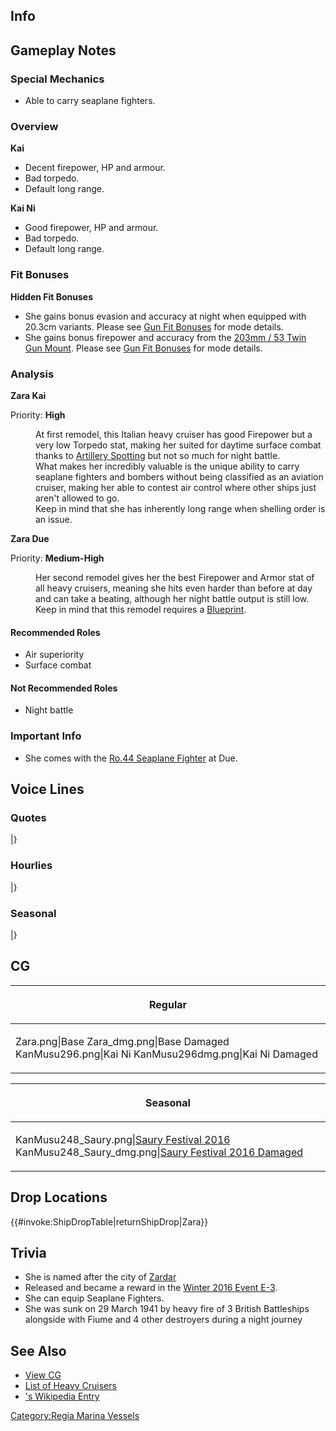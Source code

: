 ==Info==
{{KanmusuInfo|ID=248}}
{{KanmusuInfo|ID=248a}}
{{KanmusuInfo|ID=296}}

==Gameplay Notes==
===Special Mechanics===

* Able to carry seaplane fighters.

===Overview===
'''Kai'''
* Decent firepower, HP and armour.
* Bad torpedo.
* Default long range.

'''Kai Ni'''
* Good firepower, HP and armour.
* Bad torpedo.
* Default long range.

===Fit Bonuses===
<!--{{:{{BASEPAGENAME}}/Equipment Bonuses}}
{{clear}}-->
'''Hidden Fit Bonuses'''
* She gains bonus evasion and accuracy at night when equipped with 20.3cm variants. Please see [[Gun Fit Bonuses]] for mode details.
* She gains bonus firepower and accuracy from the [[203mm / 53 Twin Gun Mount]]. Please see [[Gun Fit Bonuses]] for mode details.

===Analysis===
'''Zara Kai'''

Priority: '''High'''

:At first remodel, this Italian heavy cruiser has good Firepower but a very low Torpedo stat, making her suited for daytime surface combat thanks to [[Artillery Spotting]] but not so much for night battle.
:What makes her incredibly valuable is the unique ability to carry seaplane fighters and bombers without being classified as an aviation cruiser, making her able to contest air control where other ships just aren't allowed to go.
:Keep in mind that she has inherently long range when shelling order is an issue.



'''Zara Due'''  

Priority: '''Medium-High'''
:Her second remodel gives her the best Firepower and Armor stat of all heavy cruisers, meaning she hits even harder than before at day and can take a beating, although her night battle output is still low.
:Keep in mind that this remodel requires a [[Blueprint]].

====Recommended Roles====
* Air superiority
* Surface combat

====Not Recommended Roles====
* Night battle

===Important Info===
* She comes with the [[Ro.44 Seaplane Fighter]] at Due.

==Voice Lines==
===Quotes===
{{ShipquoteHeader}}
{{ShipquoteKai
|scenario = Introduction
|origin = Buon Giorno! ザラ級重，一番艦ザラです！粘り強さが信条です。提督、よろしくね！
|translation = Good Morning! I'm the 1st ship of the Zara-class CAs, Zara! Being tenacious is my motto. Take care of me, Admiral!<ref>Her motto was "Tenacemente" meaning "Tenaciously".</ref>
|audio = Zara-Intro.mp3
}}
{{ShipquoteKai
|scenario = Introduction
|kai = yes
|origin = Buon Giorno！提督、おかえりなさい。ザラ級重巡一番艦ザラ、配置につきます！今日もよろしくね！
|translation = Good Morning! Welcome back, Admiral. First ship of the Zara-class CAs, Zara, has arrived at my post! Take care of me today too.
|audio = ZaraKai-Intro.mp3
}}
{{ShipquoteKai
|scenario = Library
|origin = ザラ級重巡洋艦、その一番艦、ザラです。
巡洋艦同士の昼間水上砲戦なら、誰にも負けない自負はあります。
妹のポーラが少し心配だけど、この艦隊なら！提督、頑張りましょう！重巡ザラ、艦隊に参加します！
|translation =I'm the 1st ship of the Zara-class heavy cruisers, Zara.
I don't mean to brag, but I won't lose to the other cruisers in daytime combat.
I'm a bit worried about my little sister Pola, but if it's this fleet! I'll do my best, Admiral! Heavy cruiser Zara, joining the fleet!
|audio = Zara-Library.mp3
}}
{{ShipquoteKai
|scenario = Secretary 1
|origin = はい、ザラですね。やれます！
|translation = Yes, I'm Zara. Ready!
|audio = Zara-Sec1.mp3
}}
{{ShipquoteKai
|scenario = Secretary 1
|kai = yes
|origin = はい！ザラはここに！いつでもやれます！ 
|translation = Yes! I'm here! I'm always ready!
|audio = ZaraKai-Sec1.mp3
}}
{{ShipquoteKai
|scenario = Secretary 2
|origin = ポーラ、大丈夫かな…あ、はい、ザラはいつでもいけます！
|translation = I wonder if Pola is alright... Ah, yes, I'm always ready to go!
|audio = Zara-Sec2.mp3
}}
{{ShipquoteKai
|scenario = Secretary 2
|kai = yes
|origin = ポーラでしょ？はい、心配です…。提督、一緒に探してくれます？ 
|translation = Pola right? Yes, I'm worried... Would you mind helping me look for her, admiral?
|audio = ZaraKai-Sec2.mp3
}}
{{ShipquoteKai
|scenario = Secretary 3
|origin = いくら粘り強さがモットーだっていっても、流石にこれは……提督、ザラ怒りますよ！
|translation = Even though "Tenacity" is my motto, this is a bit too much... I'll get angry, Admiral!
|audio = Zara-Sec3.mp3
}}
{{ShipquoteKai
|scenario = Secretary (Idle)
|origin = え？ポーラが？またお酒の瓶もって？ああ、それとてもだめなパターンだ･･･。提督、どこで見ました？探さないと！
|translation = Eh? Pola did? She had bottle of sake? Ah, this will end badly... Where did you see her, Admiral? We need to find her!
|audio = Zara-SecIdle.mp3
}}
{{ShipquoteKai
|scenario = Secretary (Married)
|origin =  提督、Come sta？そう、良かった！もちろん、ポーラが心配だけど、今は二人っきり、ですね？ふふ。･･･ふぁっ、別にそんな意味じゃ･･････ある、けど
|translation = How are you Admiral? Is that so, that's good! Of course I'm a bit worried about Pola but it's just the two of us now right? Fufu.... Oh, I don't mean it in that way... But...
|audio = Zara-SecMarried.mp3
}}
{{ShipquoteKai
|scenario = Wedding
|origin =  提督、どうしたの？これは･･････え？指輪！？提督、ザラのモットー覚えてる？そう、粘り強さ、よ。届いたかな？ね？ふふ。･･････提督、Grazie.
|translation = What's wrong, Admiral? This is... Eh? A ring!? Do you remember my motto, Admiral? That's right, 'Tenacity'. Did you take it up? Hmm? Fufu... Thanks, Admiral. 
|audio = Zara-Wedding.mp3
}}
{{ShipquoteKai
|scenario = Player's Score
|origin = 情報ですね？ はい、ザラがお持ちします。
|translation = Intelligence right? Yes, I'll get it right away.
|audio = Zara-PlayerScore.mp3
}}
{{ShipquoteKai
|scenario = Joining the Fleet
|origin = ザラ級重巡、ザラ！ 抜錨します！ 艦隊前に、行きます！
|translation = Zara-class heavy cruiser, Zara! Setting sail! Fleet, ahead full!
|audio = Zara-JoinFleet.mp3
}}
{{ShipquoteKai
|scenario = Joining the Fleet
|kai2 = yes
|origin = Tenacemente！ザラ級重巡「ザラ」、抜錨！出撃します！
|translation = Tenaciously! Zara-class heavy cruiser "Zara", weigh anchor! Sortieing!
|audio = ZaraDue-JoinFleet.mp3
}}
{{ShipquoteKai
|scenario = Equipment 1
|origin = ザラ、条約型重巡だから…。あっこれいいな、いいですね！
|translation = I'm a treaty heavy cruiser so... Ah, this is nice, it's great!<ref>Because of the [https://en.wikipedia.org/wiki/Washington_Naval_Treaty Washington Naval Treaty] she was supposed to be limited to 10,000 tons.</ref>
|audio = Zara-Equip1.mp3
}}
{{ShipquoteKai
|scenario = Equipment 1
|kai = yes
|origin = ザラは、条約型重巡だから……あ、これもいいですね！　デンターン（電探）も、いいなぁ。
|translation = I'm a treaty heavy cruiser so... Oh, this is actually pretty good! Radars are nice too.<ref>She was never equipped with radar.</ref>
|audio = ZaraKai-Equip1.mp3
}}
{{ShipquoteKai
|scenario = Equipment 2
|origin = 魚雷発射管…ううんいらない、なくていい。でも…積めたら…積んでも…いいのよ？
|translation = Torpedo tubes... Yeah, I don't need them, I'm fine without them. But... if you already have them... It's fine... to equip them on me you know?
|audio = Zara-Equip2.mp3
}}
{{ShipquoteKai
|scenario = Equipment 2
|kai = yes
|origin = もしかして、サンソー・ギョラーイ？　やったぁ！　提督、Grazie！
|translation = Could those be oxygen torpedoes? Yay! Thanks, Admiral!
|audio = ZaraKai-Equip2.mp3
}}
{{ShipquoteKai
|scenario = Equipment 3
|origin = 何事も粘り強く、よ？
|translation = Do everything tenaciously, OK?
|audio = Zara-Equip3.mp3
}}
{{ShipquoteKai
|scenario = Supply
|origin = 提督、Grazie！
|translation = Thanks, Admiral!
|audio = Zara-Supply.mp3
}}
{{ShipquoteKai
|scenario = Docking (Minor Damage)
|origin = やられちゃった･･････。ごめん、ザラ、シャワー浴びるね。すぐよ？すぐ済ますから
|translation = They got me... Sorry, I'll be taking a shower. Soon alright? I'll be out soon.
|audio = Zara-DockMinor.mp3
}}
{{ShipquoteKai
|scenario = Docking (Major Damage)
|origin = もう･･･服も艤装もぼろぼろ･･･。強靭さが、足りない！でも、次はちゃんとやるから！
|translation = Jeez... my clothes and equipment are all battered... I wasn't tenacious enough! But, I'll do better next time!
|audio = Zara-DockMajor.mp3
}}
{{ShipquoteKai
|scenario = Construction
|origin = 提督、新しい艦の建造が完了しました！
|translation = Admiral, the construction of the new ship is completed!
|audio = Zara-Construction.mp3
}}
{{ShipquoteKai
|scenario = Returning from Sortie
|origin = 提督、operazione 完了です！
|translation = The operation is complete, Admiral!
|audio = Zara-SortieReturn.mp3
}}
{{ShipquoteKai
|scenario = Starting a Sortie
|origin = ポーラ、大丈夫？お酒はダメだからね？
|translation = Are you alright, Pola? No drinking alright?
|audio = Zara-Sortie.mp3
}}
{{ShipquoteKai
|scenario = Starting a Sortie
|kai2 = yes
|origin = ポーラ、いい？お酒は絶～対～だめだからね！よし～ザラ艦隊、出撃します！ 
|translation = You good, Pola? You're definitely not allowed to drink alright! Alright then, Zara Fleet, soritieing!
|audio = ZaraDue-Sortie.mp3
}}
{{ShipquoteKai
|scenario = Starting a Battle
|origin = 敵艦発見！砲戦用意！ さあ、ザラ級の戦い、始めます！
|translation = Enemy ships spotted! Prepare for combat! Come, the battle of the Zara-class starts now!
|audio = Zara-BattleStart.mp3
}}
{{ShipquoteKai
|scenario = Starting a Battle
|kai2 = yes
|origin = 敵艦発見！砲戦用意！ポーラ、いい？見てなさい、ザラ級の戦い、始めます！ 
|translation = Enemy ships spotted! Prepare for combat! You good, Pola? Watch me, the battle of the Zara-class starts now!
|audio = ZaraDue-BattleStart.mp3
}}
{{ShipquoteKai
|scenario = Attack
|origin = 主砲、前方の敵艦に指向して！撃ち方、始め！沈みなさい！
|translation = Main guns, target the enemy ahead! Open fire! Sink!
|audio = Zara-Attack.mp3
}}
{{ShipquoteKai
|scenario = Air Battle/ Daytime Spotting/ Night Battle Attack
|origin = 4番主砲、頼むわよ。ザラの粘り強さ、この砲戦で見せてあげるんだから！
|translation = No.4 Turret, I'm counting on you to show my tenacity in this battle!<ref>Her motto was [https://upload.wikimedia.org/wikipedia/it/a/ab/Artiglierie_zara.jpg displayed on her No. 4 Turret].</ref>
|audio = Zara-NightAttack.mp3
}}
{{ShipquoteKai
|scenario = Night Battle
|origin = 夜戦かぁ…いいわ。私たち、ザラ級なりのやり方で、やってみせる！
|translation = Night battle huh... that's fine. We, the Zara-class, will show you how we do this!
|audio = Zara-NightBattle.mp3
}}
{{ShipquoteKai
|scenario = MVP
|origin = え？ザラが一番ですって？Grazie！貰っておくわ、んふっ。
|translation = Eh? I'm number one you say? Thanks! I'll accept it, Hum~
|audio = Zara-MVP.mp3
}}
{{ShipquoteKai
|scenario = Minor Damage 1
|origin = きゃあ…！こんのぉ…！
|translation = Kyaa...! This is...!
|audio = Zara-MinorDamage1.mp3
}}
{{ShipquoteKai
|scenario = Minor Damage 2
|origin = いやぁっ！痛いじゃない！
|translation = Noo! That hurts!
|audio = Zara-MinorDamage2.mp3
}}
{{ShipquoteKai
|scenario = Major Damage
|origin = きゃあっ！こんなの･･････私の装甲、抜けやしないんだから！
|translation = Kyaa! My armour... won't be holed by something like this!
|audio = Zara-MajorDamage.mp3
}}
{{ShipquoteKai
|scenario = Sunk
|origin = 冷たい･･･水が･･････ぁ、そっか。ポーラ･･･お酒、ほどほどに･･･ね？先に･･･行く、ね
|translation = The cold... water is... Ah, I see. Pola... drink in moderation... ok? I'll... be going first.
|audio = Zara-Sinking.mp3
}}
|} <references/>

{{clear}}

===Hourlies===
{{ShipquoteHeader | type = hourly}}
{{ShipquoteKai
|scenario = 00:00 
|origin = Buonasera！提督、今日はザラが秘書艦を担当します。いいでしょ？
|translation = Good evening! I'll be the secretary ship today, Admiral. That's fine right?
|audio = ZaraKai-0000.mp3
}}
{{ShipquoteKai
|scenario = 01:00 
|origin = えーっと、マルヒト、マルマル。こうかな？こんな感じ？わぁ、よかった！マルマル♪
|translation = Uhmmm 0100. Something like this? With this feeling? Yay, thank goodness! 00♪
|audio = ZaraKai-0100.mp3
}}
{{ShipquoteKai
|scenario = 02:00 
|origin = マルフタ、マルマル。はい、真夜中です。ポーラがまたお酒飲んでないといいけど･･････ちょっと、心配。
|translation = 0200. Yes, it's the middle of the night. I hope Pola isn't still drinking... I'm a bit worried
|audio = ZaraKai-0200.mp3
}}
{{ShipquoteKai
|scenario = 03:00 
|origin = マルサンマルマル。よし、慣れてきた！提督、ザラ、ばっちりでしょ？
|translation = 0300. Yes, I finally got it! Admiral, I'm perfect right?
|audio = ZaraKai-0300.mp3
}}
{{ShipquoteKai
|scenario = 04:00 
|origin = マルヨン･･･マルマル･･･。もうすぐ朝･･････少し眠いけど、頑張りましょう！提督。
|translation = 04...00... It's almost morning... I'm a bit sleepy but I'll keep doing my best! Admiral.
|audio = ZaraKai-0400.mp3
}}
{{ShipquoteKai
|scenario = 05:00 
|origin = マルゴー、マルマル。よし、朝です！提督、ザラたち貫徹しましたね！さぁ、艦隊のみんなも起こす準備をしないと！よーし！
|translation = 0500. Alright, it's morning! We made it through, Admiral! Right, it's time to wake up the fleet! Here we go!<ref>She was sunk at night.</ref>
|audio = ZaraKai-0500.mp3
}}
{{ShipquoteKai
|scenario = 06:00 
|origin = マルロクマルマル。Buongiorno！気持ちのいい朝です！ね、提督？
|translation = 0600. Good morning! Morning feels great! Right, Admiral?
|audio = ZaraKai-0600.mp3
}}
{{ShipquoteKai
|scenario = 07:00 
|origin = マルナナマルマル。提督、簡単ですけど、朝食作りました！エスプレッソと、焼きたてのクロワッサンです。召し上がれ。
|translation = 0700. It's a bit simple, but I made breakfast, Admiral! Espresso and freshly baked croissant. Please help yourself.
|audio = ZaraKai-0700.mp3
}}
{{ShipquoteKai
|scenario = 08:00 
|origin = マルハチマルマル。提督、エスプレッソのおかわりはいかがですか？あ、はい！持ってきますね。
|translation = 0800. Would you like another cup of espresso, Admiral? Ah, yes! I'll get one.
|audio = ZaraKai-0800.mp3
}}
{{ShipquoteKai
|scenario = 09:00 
|origin = マルキュウマルマル。さぁ、艦隊の運用を始めましょう。まずは遠征艦隊から･･････あ、そうします？了解です！
|translation = 0900. Alright, it's time to begin fleet operations. First up the expedition fleet... ah, you'll do it? Roger that!
|audio = ZaraKai-0900.mp3
}}
{{ShipquoteKai
|scenario = 10:00 
|origin = ヒトマルマルマル。演習はどうします？ザラ、タカーオクラスと、ちょっとやってみたい！提督、いいの？ふふ、よーし！
|translation = 1000. What will we do about exercises? I want to try challenging the Takao-class! Admrial, can I? Fufu, alright!
|audio = ZaraKai-1000.mp3
}}
{{ShipquoteKai
|scenario = 11:00 
|origin = ヒトヒトマルマル。タカーオシスターズ、意外とやる。なんて言うの？当ててくる感じ嫌いじゃない。また挑戦するから！
|translation = 1100. The Takao sisters are surprisingly good. How do you say it? I don't mind the feeling of being hit. I'll take them on again!
|audio = ZaraKai-1100.mp3
}}
{{ShipquoteKai
|scenario = 12:00 
|origin = ヒトフタマルマル。昼食はどうします？ザラ、ちょっと新しいパスタ覚えたから、試してもいい？ロッソ？ビアンコ？どっちが好き？
|translation = 1200. What shall we do for lunch? Do you want to try the new pasta I learned to make? Rosso? Bianco? Which would you like?<ref>Rosso (red) means made with tomato-based sauce and bianco (white) means made with cream/cheese-based sauce.</ref>
|audio = ZaraKai-1200.mp3
}}
{{ShipquoteKai
|scenario = 13:00 
|origin = ヒトサンマルマル。どうでした？ザラの新作。少し濃い目だから、ワインも進むでしょ？あ、でも飲みすぎはダメ、ですから。
|translation = 1300. How is it? My new work? It tastes a bit strong, so would you like some wine to go with it? Ah, but you can't drink too much.
|audio = ZaraKai-1300.mp3
}}
{{ShipquoteKai
|scenario = 14:00 
|origin = ヒトヨンマ･･････あ、Ciao、Libe！元気してた？そう、それはなによりね。友達もたくさんできたんだ？へぇ、今度紹介して。
|translation = 140... Ah, hello, Libe! How are you doing? Really, that's good. Have you made lots of friends? Hee, introduce me next time.
|audio = ZaraKai-1400.mp3
}}
{{ShipquoteKai
|scenario = 15:00 
|origin = ヒトゴーマルマル。うん、レーダーでしょ？これ、ちょっといるかもって思ってて。でんたーんって言うの？ここでは。
|translation = 1500. Yup, RADAR right? I feel that I might need it. That is called 'dentan' here right?<ref>The lack of RADAR allowed the British fleet to close to point blank range at the [https://en.wikipedia.org/wiki/Battle_of_Cape_Matapan Battle of Cape Matapan].</ref>
|audio = ZaraKai-1500.mp3
}}
{{ShipquoteKai
|scenario = 16:00 
|origin = ヒトロクマルマ･･･あ、ローマさんたちだ！Ciao！あ、はい。少し慣れてきました。･･･いろいろ教えてください、この艦隊のこと。
|translation = 160... Ah, Roma-san and the others! Hello! Ah, Yes. I'm acquainted with them ...They thought me a lot about this fleet.
|audio = ZaraKai-1600.mp3
}}
{{ShipquoteKai
|scenario = 17:00 
|origin = ヒトナナマルマル。提督、夕食はどうします？マミーヤに繰り出すかって？マミーヤ？何だろ、bar のこと、かな？
|translation = 1700. Admiral, what do you want for dinner? You want to go to Mamiya's? Mamiya's? What is that, a bar?
|audio = ZaraKai-1700.mp3
}}
{{ShipquoteKai
|scenario = 18:00 
|origin = ヒトハチマルマル。･･･ここがbar、マミーヤ。わぁ、いい匂い！あ、はい！注文は提督と同じもので！
|translation = 1800 ...So this is Bar Mamiya. Wow, something smells good! Ah, yes! I'll have whatever the Admiral is having!
|audio = ZaraKai-1800.mp3
}}
{{ShipquoteKai
|scenario = 19:00 
|origin = ん、ひときゅうまるまる。てーとく、これも日本の味なんですね！素材の味を生かす意味では、ザラたちと同･･･んん～んぐんぐ
|translation = Mmmm, 1900. So this is the taste of Japan, Admiral! To bring out the best of the raw ingredients, I should also... Mmmmph
|audio = ZaraKai-1900.mp3
}}
{{ShipquoteKai
|scenario = 20:00 
|origin = フタマルマルマル。ん、はぁ～、これもおいしい！って、あれ？ぽ、ポーラ！？うそ、あれ！？て、提督ごめんなさい！ちょっとぉ！
|translation = 2000. Mmm, haa~ this is delicious too! Wha, huh? Po... Pola!? Wait, what!? Sorry, Admiral! Give me a moment!
|audio = ZaraKai-2000.mp3
}}
{{ShipquoteKai
|scenario = 21:00 
|origin = はぁ･･･はぁ･･･フタヒト･･･マルマル･･････はぁ、提督、すみません･･･。いえ･･･何でもありません･･････何でも･･･ええ･･･
|translation = Haa~... haa~... 21...00... haa~ Sorry, Admiral. No... it's nothing... nothing... at all...
|audio = ZaraKai-2100.mp3
}}
{{ShipquoteKai
|scenario = 22:00 
|origin = フタフタ･･･マルマル･･････。提督、今日も疲れましたね。今日は早めに休みましょう。はい、ザラ、少し･･･疲れました･･･
|translation = 22...00... Today was really tiring too, Admiral. Let's rest early today. Yes, I'm a bit... tired out...
|audio = ZaraKai-2200.mp3
}}
{{ShipquoteKai
|scenario = 23:00 
|origin = フタサンマルマル。提督、今日は大変お疲れ様でした！Buonanotte！
|translation = 2300. Thank you for your hard work today, Admiral! Good night!
|audio = ZaraKai-2300.mp3
}}
|} <references/>

{{clear}}

===Seasonal===
{{SeasonalHeaderOld}}
{{SeasonalQuote
|scenario = [[Seasonal/White_Day_2016|White Day 2016]]
|origin = 提督、Zaraのチョコのお返しですか？Grazie！後で楽しみに開けるね。うふふ♪
|translation =	A return gift for my chocolates, Admiral? Thank you! I’m looking forward to opening it later. Ufufu♪
|audio = Zara_White_Day_2016.ogg
|notes = 
}}
{{SeasonalQuote
|scenario = [[Seasonal/Coming_of_Spring_2016|Spring 2016]]
|origin = 日本のさくら、うん、いいですね。私も春の新作のパスタ、頑張ろう！提督、食べてね。
|translation =	Yep, the Japanese cherry blossoms are nice. I worked hard on a new pasta for spring! Try it, Admiral.
|audio = Zara_Spring_2016_Sec1.mp3
|notes = 
}}
{{SeasonalQuote
|scenario = [[Seasonal/Third_Anniversary|3rd Anniversary]]
|origin = 提督、三種年だって。やったね！Zaraからもお祝いさせておめでと。
|translation =	It’s the 3rd Anniversary, Admrial. Hooray! I’d like to offer my congratulations.
|audio = Zara_3rd_Anniversary_Sec1.mp3
|notes = 
}}
{{SeasonalQuote
|scenario = [[Seasonal/Rainy_Season_2016|Rainy Season 2016]]
|origin = 「ツーユー」、でしょ、この季節の名前？色々な季節に名前がついていて、日本は面白いところね。いや、嫌いじゃないんだけど♪
|translation =	This season is called “Tsuyu” right? Japan is such an interesting place to give names to all sorts of seasons. No, I don’t mind it♪
|audio = Zara_Rainy_Season_2016_Sec1.mp3
|notes = 
}}
{{SeasonalQuote
|scenario = [[Seasonal/Early_Summer_2016|Early Summer 2016]]
|origin = 水着？…うーん、持ってきてないけど。どうせなら買っちゃおうかな。ん…
|translation =	A swimsuit? …No, I didn’t bring one. I can always buy one if I need to. Hmm…
|audio = Zara_Early_Summer_Sec1_2016.ogg
|notes = 
}}
{{SeasonalQuote
|scenario = [[Seasonal/Autumn_2016|Autumn 2016]]
|origin = 秋は好き。だって、ザラが就役した季節だし、この少し落ち着いた感じが好き。ねぇ、Pola？って、呑んでるしぃ！ ダメだから！
|translation =	I like autumn. It’s the season that I was commissioned after all. Right, Pola? Ah, she’s drinking again! Stop that!
|audio = Zara_Autumn_2016_Sec1.mp3
|notes = 
}}
{{SeasonalQuote
|scenario = [[Seasonal/Saury_2016|Saury Festival 2016]]
|origin = サンマー！うん、いいわね。Pizzaやpastaにも合いそう！手伝うわ！何すればいい？
|translation =	Sanma! Yup, they look good. They’ll go well on pizza and pasta! I’ll help! What should I do?
|audio = Zara_Sec1_Saury_2016.mp3
|notes = 
}}
{{SeasonalQuote
|scenario = [[Seasonal/Christmas_2016|Christmas 2016]]
|origin = Buone Feste！提督、はい！プレゼント！提督からのプレゼントは...えっと、Zara、あれがいいな！
|translation =	Happy holidays! Here, Admiral! A present! In return I’d like… Umm, that as a present!
|audio = Zara_Christmas_2016_Sec1.mp3
|notes = 
}}
{{SeasonalQuote
|scenario = [[Seasonal/New_Year_2017|New Year 2017]]
|origin = Buon Anno! 提督、新年あけましておめでとう。今年もZaraとPolaよろしくね。
|translation =	Happy New Year! Happy New Year, Admiral. Look after Pola and I this year too.
|audio = Zara_New_Year_2017_sec1.mp3
|notes = 
}}
{{SeasonalQuote
|scenario = [[Seasonal/Setsubun_2017|Setsubun 2017]]
|origin = 「セエツーブーン」？ぜったい嘘だ！そのイントネション可笑しいって！えぇ、Romaさん、何？えぇ、えぇぇ…それも何か…
|translation =	“Setsuubuun”? That’s definitely wrong! That intonation sounds strange! Eh, what is it, Roma-san? Eh, eeeeh… That’s a bit…
|audio = Zara_Setsubun_2017.mp3
|notes = 
}}
{{SeasonalQuote
|scenario = [[Seasonal/Valentine%27s_Day_2017|Valentine’s Day 2017]]
|origin = はい提督。Zara特性エスプレッソチョコです！ちょっと大人の苦さなんです。味わってね。
|translation =	Here, Admiral. It’s my special Espresso Chcoolate! It’s got a bit of mature bitterness to it. Give it a try.
|audio = Zara_Valentine_Sec1.mp3
|notes = 
}}
{{SeasonalQuote
|scenario = [[Seasonal/Fourth_Anniversary|4th Anniversary]]
|origin = 提督、四周年だって。すごい！Zaraからもお祝い。おめでとう。
|translation =	It’s the 4th Anniversary, Admiral. Amazing! I’ll celebrate too. Congratulations.
|audio = Zara_4th_Anniversary_Sec1_2017.mp3
|notes = 
}}
{{SeasonalQuote
|scenario = [[Seasonal/Summer_2017|Midsummer 2017]]
|origin = 買っちゃった、水着。ねぇ、Pola、ちょっと派手だったかな？うわぁ、Pola！何やってんの！？
|translation =	I bought a swimsuit. Hey, is this too flashy, Pola? Whoa, Pola! What are you doing!?
|audio = Zara_Sec1_Summer_2017.mp3
|notes = 
}}
{{SeasonalQuote
|scenario = [[Seasonal/Fifth_Anniversary|5th Anniversary]]
|origin = 提督、grazie！今日という日に提督と一緒に居られて、Zara、光栄です。これからもよろしくね。
|translation =	Thank you, Admiral! I’m honoured that I can spend a day like this with you. Please continue to look after me.
|audio = Zara_5th_Anniversary_Sec1.mp3
|notes = 
}}
|}<references/>

{{clear}}

==CG==
{| class="mw-collapsible mw-collapsed wikitable" style="width: 100%;"
!Regular
|-
|<gallery>
Zara.png|Base
Zara_dmg.png|Base Damaged
KanMusu296.png|Kai Ni
KanMusu296dmg.png|Kai Ni Damaged
</gallery>
|}

{| class="mw-collapsible mw-collapsed wikitable" style="width: 100%;"
!Seasonal
|-
|<gallery>
KanMusu248_Saury.png|[[Seasonal/Saury_2016|Saury Festival 2016]]
KanMusu248_Saury_dmg.png|[[Seasonal/Saury_2016|Saury Festival 2016 Damaged]]
</gallery>
|}

==Drop Locations==
{{#invoke:ShipDropTable|returnShipDrop|Zara}}

==Trivia==
*She is named after the city of [https://en.wikipedia.org/wiki/Zadar Zardar]
*Released and became a reward in the [[Winter 2016 Event#E-3|Winter 2016 Event E-3]].
*She can equip Seaplane Fighters.
* She was sunk on 29 March 1941 by heavy fire of 3 British Battleships alongside with Fiume and 4 other destroyers during a night journey 

==See Also==
*[[{{PAGENAMEE}}/Gallery|View {{PAGENAME}} CG]]
*[[EliteCA|List of Heavy Cruisers]]
*[[wikipedia:Italian_cruiser_Zara|{{PAGENAME}}'s Wikipedia Entry]]
{{Shiplist}}
[[Category:Regia Marina Vessels]]